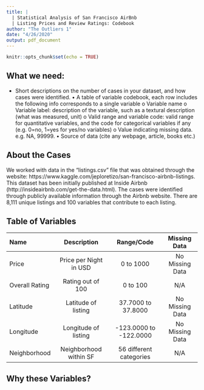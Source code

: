 ```yaml
---
title: |
  | Statistical Analysis of San Francisco AirBnb 
  | Listing Prices and Review Ratings: Codebook
author: "The Outliers 1"
date: "4/26/2020"
output: pdf_document
---
```


```r
knitr::opts_chunk$set(echo = TRUE)
```
## What we need: 
- Short descriptions on the number of cases in your dataset, and how cases were identified.
• A table of variable codebook, each row includes the following info corresponds to a single
variable
o Variable name
o Variable label: description of the variable, such as a textural description (what was
measured, unit)
o Valid range and variable code: valid range for quantitative variables, and the code for
categorical variables if any (e.g. 0=no, 1=yes for yes/no variables)
o Value indicating missing data. e.g. NA, 99999.
• Source of data (cite any webpage, article, books etc.)

## About the Cases

We worked with data in the "listings.csv" file that was obtained through the website: https://www.kaggle.com/jeploretizo/san-francisco-airbnb-listings. This dataset has been initially published at Inside Airbnb (http://insideairbnb.com/get-the-data.html). The cases were identified through publicly available information through the Airbnb website. There are 8,111 unique listings and 100 variables that contribute to each listing.

## Table of Variables

Name                 Description             Range/Code                Missing Data
-----------------   ----------------------  ----------------          ---------------
Price               Price per Night in USD  0 to 1000                   No Missing Data
Overall Rating      Rating out of 100       0 to 100                   N/A
Latitude            Latitude of listing     37.7000 to 37.8000          No Missing Data
Longitude           Longitude of listing    -123.0000 to -122.0000      No Missing Data
Neighborhood        Neighborhood within SF  56 different categories     N/A
-----------------   ----------------------  ----------------          ---------------

## Why these Variables?
\begin{itemize}
\item Price: We will use Price as one of our main response variables. 
\item Overall Rating: We will use Overall Rating as one of our main response variables and will then use it as an explanatory variable to predict Price of listing. Please note, some listings do not have any ratings or reviews. The missing data is denoted with N/A.
\item Latitude: The latitude of the listing is a value between 37.7000 and 37.8000 which is the latitude of the area that San Fransisco spans.  
\item Longitude: The longitude of the listing is a value between -123.0000 and -122.0000 which is the longitude of the area that San Fransisco spans.
\item Neighborhood: along with the exact geographical coordinates, this categorical variable will help us expore how geographical proximiies between listings can correlate with their prices and ratings. 
\end{itemize}



